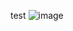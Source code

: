 test
![image](https://user-images.githubusercontent.com/57179945/154319349-982233d7-1966-4cb6-9373-0a5b2f977576.png)
